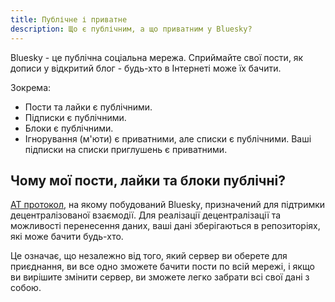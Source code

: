 ```yaml
---
title: Публічне і приватне
description: Що є публічним, а що приватним у Bluesky?
---
```


Bluesky - це публічна соціальна мережа. Сприймайте свої пости, як дописи у відкритий блог - будь-хто
в Інтернеті може їх бачити.

Зокрема:

- Пости та лайки є публічними.
- Підписки є публічними.
- Блоки є публічними.
- Ігнорування (м'юти) є приватними, але списки є публічними. Ваші підписки на списки приглушень є
  приватними.

## Чому мої пости, лайки та блоки публічні?

[AT протокол](./atproto), на якому побудований Bluesky, призначений для підтримки децентралізованої
взаємодії. Для реалізації децентралізації та можливості перенесення даних, ваші дані зберігаються в
репозиторіях, які може бачити будь-хто.

Це означає, що незалежно від того, який сервер ви оберете для приєднання, ви все одно зможете бачити
пости по всій мережі, і якщо ви вирішите змінити сервер, ви зможете легко забрати всі свої дані з
собою.

